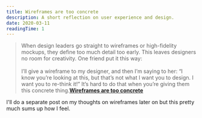 ```yaml
---
title: Wireframes are too concrete
description: A short reflection on user experience and design.
date: 2020-03-11
readingTime: 1
---
```


>When design leaders go straight to wireframes or high-fidelity mockups, they define too much detail too early. This leaves designers no room for creativity. One friend put it this way:<br /><br />
I’ll give a wireframe to my designer, and then I’m saying to her: “I know you’re looking at this, but that’s not what I want you to design. I want you to re-think it!” It’s hard to do that when you’re giving them this concrete thing.**[Wireframes are too concrete](https://basecamp.com/shapeup/1.1-chapter-02#wireframes-are-too-concrete)**

I'll do a separate post on my thoughts on wireframes later on but this pretty much sums up how I feel.